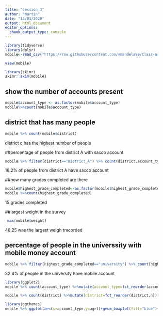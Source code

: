 ---
title: "session 3"
author: "martin"
date: "13/01/2020"
output: html_document
editor_options: 
  chunk_output_type: console
---

```{r}

library(tidyverse)
library(dplyr)
mobile<-read_csv("https://raw.githubusercontent.com/vmandela99/Class-assignment-12th-july-2019/master/mobilemoney_data.csv")

view(mobile)

library(skimr)
skimr::skim(mobile)
```


## show the number of accounts present
```{r}
mobile$account_type <- as.factor(mobile$account_type)
mobile%>%count(mobile$account_type)
```
## district that has many people
```{r}
mobile %>% count(mobile$district)
```
district c has the highest number of people


##percentage of people from district A with sacco account

```{r}
mobile %>% filter(district=="District_A") %>% count(district,account_type) %>% mutate(percent=n/sum(n)*100)

```
18.2% of people from district A have sacco account


##how many grades completed are there
```{r}
mobile$highest_grade_completed<-as.factor(mobile$highest_grade_completed)
mobile %>%count(highest_grade_completed)
```
15 grades completed

##largest weight in the survey
```{r}
 max(mobile$weight)
```
48.25 was the largest weigh trecorded


## percentage of people in the universsity with mobile money account
```{r}
mobile %>% filter(highest_grade_completed=="university") %>% count(highest_grade_completed,account_type) %>% mutate(percent=n/sum(n)*100)

```
32.4% of people in the university have mobile account

```{r}
library(ggplot2)
mobile %>% count(account_type) %>%mutate(account_type=fct_reorder(account_type,n)) %>%  ggplot(aes(x=account_type,y=n))+geom_col(fill="red")
```


```{r}
mobile %>% count(district) %>%mutate(district=fct_reorder(district,n)) %>%  ggplot(aes(x=district,y=n))+geom_col(fill="yellow")+coord_flip()
```

```{r}
library(ggthemes)
mobile %>% ggplot(aes(x=account_type,y=age))+geom_boxplot(fill="blue")+theme_economist()
```







